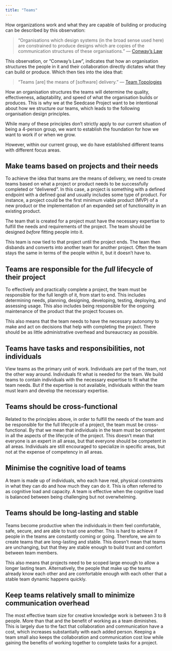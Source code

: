 ```yaml
---
title: "Teams"
---
```


How organizations work and what they are capable of building or
producing can be described by this observation:

> "Organisations which design systems (in the broad sense used here) are
> constrained to produce designs which are copies of the communication
> structures of these organisations." --- [Conway's
> Law](https://en.wikipedia.org/wiki/Conway%27s_law)

This observation, or "Conway's Law", indicates that how an organisation
structures the people in it and their collaboration directly dictates
what they can build or produce. Which then ties into the idea that:

> "Teams \[are\] the means of \[software\] delivery." --- [Team
> Topologies](https://teamtopologies.com/)

How an organisation structures the teams will determine the quality,
effectiveness, adaptability, and speed of what the organisation builds
or produces. This is why we at the Seedcase Project want to be intentional about how we
structure our teams, which leads to the following organisation design
principles.

::: callout-note
While many of these principles don't strictly apply to our current
situation of being a 4-person group, we want to establish the foundation
for how we want to work if or when we grow.

However, within our current group, we do have established different teams with different focus areas.
:::

## Make teams based on projects and their needs

To achieve the idea that teams are the means of delivery, we
need to create teams based on what a project or product needs to
be successfully completed or "delivered". In this case, a project is
something with a defined endpoint with a defined goal and usually
includes some type of product. For instance, a project could be
the first minimum viable product (MVP) of a new product or the implementation of
an expanded set of functionality in an existing product.

The team that is created for a project must have the necessary expertise
to fulfill the needs and requirements of the project. The team should be designed
*before* fitting people into it.

This team is now tied to that project until the project ends. The team then
disbands and converts into another team for another project. Often the
team stays the same in terms of the people within it, but it doesn't have to.

## Teams are responsible for the *full* lifecycle of their project

To effectively and practically complete a project, the
team must be responsible for the full length of it, from start to end.
This includes determining needs, planning, designing, developing,
testing, deploying, and assessing usage. This also includes being
responsible for the ongoing maintenance of the product that the project focuses on.

This also means that the team needs to have the necessary autonomy to
make and act on decisions that help with completing the project. There
should be as little administrative overhead and bureaucracy as possible.

## Teams have tasks and responsibilities, not individuals

View teams as the primary unit of work. Individuals are part of the
team, not the other way around. Individuals fit what is needed for the
team. We build teams to contain individuals with the necessary
expertise to fit what the team needs. But if the expertise is not
available, individuals within the team must learn and develop the
necessary expertise.

## Teams should be cross-functional

Related to the principles above, in order to fulfill the needs of the
team and be responsible for the full lifecycle of a project, the team
must be cross-functional. By that we mean that individuals in the team
must be competent in all the aspects of the lifecycle of the project.
This doesn't mean that everyone is an expert in all areas, but that
everyone should be competent in all areas. Individuals are still
encouraged to specialize in specific areas, but not at the expense of
competency in all areas.

## Minimise the cognitive load of teams

A team is made up of individuals, who each have real, physical
constraints in what they can do and how much they can do it. This is
often referred to as cognitive load and capacity. A team is effective
when the cognitive load is balanced between being challenging but not
overwhelming.

## Teams should be long-lasting and stable

Teams become productive when the individuals in them feel comfortable,
safe, secure, and are able to trust one another. This is hard to achieve
if people in the teams are constantly coming or going. Therefore,
we aim to create teams that are long-lasting and stable. This doesn't
mean that teams are unchanging, but that they are stable enough to
build trust and comfort between team members.

This also means that projects need to be scoped large enough to allow a
longer lasting team. Alternatively, the people that make up the teams
already know each other and are comfortable enough with each other that a stable
team dynamic happens quickly.

## Keep teams relatively small to minimize communication overhead

The most effective team size for creative knowledge work is between 3 to
8 people. More than that and the benefit of working as a team
diminishes. This is largely due to the fact that collaboration and
communication have a cost, which increases substantially with each added
person. Keeping a team small also keeps the collaboration and
communication cost low while gaining the benefits of working together to
complete tasks for a project.
